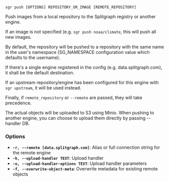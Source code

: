
```sgr push [OPTIONS] REPOSITORY_OR_IMAGE [REMOTE_REPOSITORY]```

Push images from a local repository to the Splitgraph registry or another engine.

If an image is not specified (e.g. `sgr push noaa/climate`, this will push all new images.

By default, the repository will be pushed to a repository with the same name in the user's namespace
(SG_NAMESPACE configuration value which defaults to the username).

If there's a single engine registered in the config (e.g. data.splitgraph.com), it shall be the default
destination.

If an upstream repository/engine has been configured for this engine with `sgr upstream`,
it will be used instead.

Finally, if `remote_repository` or `--remote` are passed, they will take precedence.

The actual objects will be uploaded to S3 using Minio. When pushing to another engine,
you can choose to upload them directly by passing --handler DB.

### Options

  * **`-r, --remote [data.splitgraph.com]`**: Alias or full connection string for the remote engine
  * **`-h, --upload-handler TEXT`**: Upload handler
  * **`-o, --upload-handler-options TEXT`**: Upload handler parameters
  * **`-f, --overwrite-object-meta`**: Overwrite metadata for existing remote objects
